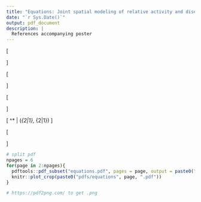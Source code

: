 ```yaml
---
title: "Equations: Joint spatial modeling of relative activity and disease processes"
date: "`r Sys.Date()`"
output: pdf_document
description: |
  References accompanying poster
---
```

\newpage
\thispagestyle{empty}

\huge
<!-- Let $\{y_1, \dots, y_n\}$ denote observed disease presence/absence at locations $\boldsymbol{s}$. Let $\boldsymbol{s^*}$ represent unobserved locations at which spatial predictions are desired. Then, -->
\[
\begin{split}
y_i &\sim \text{Bernoulli}(\pi_i) \\
\text{logit}(\pi_i) &= \alpha_0 + \eta_i \\
\begin{bmatrix}
\boldsymbol{\eta} \\ \boldsymbol{\eta^*}
\end{bmatrix} &\sim 
\mathcal{N}\left( 
\begin{bmatrix}
\boldsymbol{0} \\ \boldsymbol{0}
\end{bmatrix}, 
\begin{bmatrix}
\boldsymbol{\Sigma}_{11} &  \boldsymbol{\Sigma}_{12} \\
\boldsymbol{\Sigma}_{21} &  \boldsymbol{\Sigma}_{22}
\end{bmatrix}
\right)
\end{split}
\]

\newpage
\thispagestyle{empty}
<!-- where  -->
\[
\begin{split}
\Sigma_{11}^{(ij)} &= \sigma^2 K(\boldsymbol{s}_i, \boldsymbol{s}_j) = \sigma^2 \exp\left(-\frac{||\boldsymbol{s}_i - \boldsymbol{s}_j||^2}{2\phi^2}\right) \\
\Sigma_{22}^{(ij)} &= \sigma^2 K(\boldsymbol{s}^*_i, \boldsymbol{s}^*_j) = \sigma^2 \exp\left(-\frac{||\boldsymbol{s}^*_i - \boldsymbol{s}^*_j||^2}{2\phi^2}\right) \\
\Sigma_{12}^{(ij)} &= \sigma^2 K(\boldsymbol{s}_i, \boldsymbol{s}^*_j) = \sigma^2 \exp\left(-\frac{||\boldsymbol{s}_i - \boldsymbol{s}^*_j||^2}{2\phi^2}\right)
\end{split}
\]


\newpage
\thispagestyle{empty}

<!-- Let $\{c_1, \dots, c_m\}$ denote observed activity at locations $\boldsymbol{s}^*$. Then, -->
\[
\begin{split}
c_i &\sim \text{NB}(\xi, p_i) \\
\text{logit}(p_i) &= \boldsymbol{x}_i^T\boldsymbol{\beta} + \alpha \eta_i^*
\end{split}
\]


<!-- Note that by properties of multivariate normal random variables, -->
\newpage
\thispagestyle{empty}
\[
\boldsymbol{\eta}^* | \boldsymbol{\eta} \sim \mathcal{N}(\boldsymbol{\mu}_{2|1}, \boldsymbol{\Sigma}_{2|1})
\]

\newpage
\thispagestyle{empty}
<!-- where -->
\[
\begin{split}
\boldsymbol{\Sigma}_{2|1} &= \boldsymbol{\Sigma}_{22} - \boldsymbol{\Sigma}_{21}\boldsymbol{\Sigma}^{-1}_{11}\boldsymbol{\Sigma}_{12} \\
\boldsymbol{\mu}_{2|1} &= \boldsymbol{\Sigma}_{21} \boldsymbol{\Sigma}^{-1}_{11}\boldsymbol{\eta}
\end{split}
\]

\newpage

```r
# split pdf
npages = 6
for(page in 2:npages){
  pdftools::pdf_subset("equations.pdf", pages = page, output = paste0("pdfs/equations", page, ".pdf"))
  knitr::plot_crop(paste0("pdfs/equations", page, ".pdf"))
}

# https://pdf2png.com/ to get .png
```
